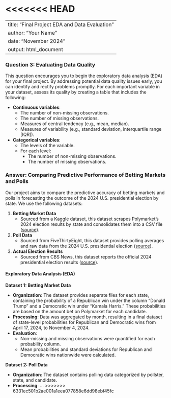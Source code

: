 <<<<<<< HEAD
=======
---
title: "Final Project EDA and Data Evaluation"
author: "Your Name"
date: "November 2024"
output: html_document
---

### Question 3: Evaluating Data Quality

This question encourages you to begin the exploratory data analysis (EDA) for your final project. By addressing potential data quality issues early, you can identify and rectify problems promptly. For each important variable in your dataset, assess its quality by creating a table that includes the following:

- **Continuous variables**:
  - The number of non-missing observations.
  - The number of missing observations.
  - Measures of central tendency (e.g., mean, median).
  - Measures of variability (e.g., standard deviation, interquartile range [IQR]).

- **Categorical variables**:
  - The levels of the variable.
  - For each level:
    - The number of non-missing observations.
    - The number of missing observations.

### Answer: Comparing Predictive Performance of Betting Markets and Polls

Our project aims to compare the predictive accuracy of betting markets and polls in forecasting the outcome of the 2024 U.S. presidential election by state. We use the following datasets:

1. **Betting Market Data**  
   - Sourced from a Kaggle dataset, this dataset scrapes Polymarket's 2024 election results by state and consolidates them into a CSV file ([source](https://www.kaggle.com/datasets/pbizil/polymarket-2024-us-election-state-data)).
   
2. **Poll Data**  
   - Sourced from FiveThirtyEight, this dataset provides polling averages and raw data from the 2024 U.S. presidential election ([source](https://projects.fivethirtyeight.com/polls/president-general/2024/national/)).
   
3. **Actual Election Results**  
   - Sourced from CBS News, this dataset reports the official 2024 presidential election results ([source](https://www.cbsnews.com/elections/2024/president/)).

#### Exploratory Data Analysis (EDA)

**Dataset 1: Betting Market Data**

- **Organization**: The dataset provides separate files for each state, containing the probability of a Republican win under the column "Donald Trump" and a Democratic win under "Kamala Harris." These probabilities are based on the amount bet on Polymarket for each candidate.
- **Processing**: Data was aggregated by month, resulting in a final dataset of state-level probabilities for Republican and Democratic wins from April 17, 2024, to November 4, 2024.
- **Evaluation**:
  - Non-missing and missing observations were quantified for each probability column.
  - Mean probabilities and standard deviations for Republican and Democratic wins nationwide were calculated.

**Dataset 2: Poll Data**

- **Organization**: The dataset contains polling data categorized by pollster, state, and candidate.
- **Processing**: ...
>>>>>>> 6331ec501b2ae001a1eea077858e6dd98ebf45fc
